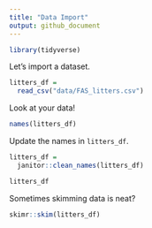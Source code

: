 ```yaml
---
title: "Data Import"
output: github_document
---
```




```r
library(tidyverse)
```

Let's import a dataset.

```r
litters_df = 
  read_csv("data/FAS_litters.csv")
```

Look at your data!

```r
names(litters_df)
```

Update the names in `litters_df`.

```r
litters_df = 
  janitor::clean_names(litters_df)
```

```r
litters_df
```


Sometimes skimming data is neat?

```r
skimr::skim(litters_df)
```